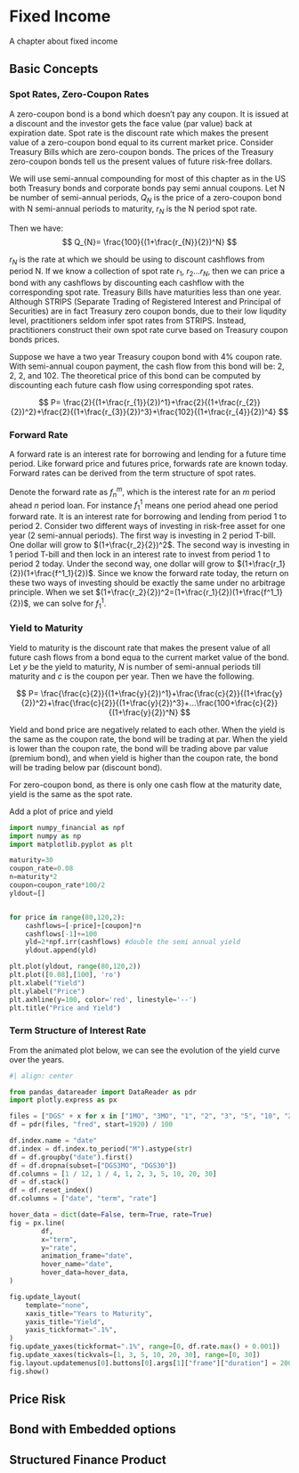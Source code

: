 # Fixed Income

A chapter about fixed income


## Basic Concepts



### Spot Rates, Zero-Coupon Rates

A zero-coupon bond is a bond which doesn't pay any coupon. It is issued at a discount and the investor gets the face value (par value) back at expiration date. Spot rate is the discount rate which makes the present value of a zero-coupon bond equal to its current market price. Consider Treasury Bills which are zero-coupon bonds. The prices of the Treasury zero-coupon bonds tell us the present values of future risk-free dollars. 

We will use semi-annual compounding for most of this chapter as in the US both Treasury bonds and corporate bonds pay semi annual coupons. Let N be number of semi-annual periods, $Q_{N}$ is the price of a zero-coupon bond with N semi-annual periods to maturity, $r_{N}$ is the N period spot rate.

Then we have: 
$$ Q_{N}= \frac{100}{(1+\frac{r_{N}}{2})^N}  $$ 

$r_{N}$ is the rate at which we should be using to discount cashflows from period N. If we know a collection of spot rate $r_{1}$, $r_{2}$...$r_{N}$, then we can price a bond with any cashflows by discounting each cashflow with the corresponding spot rate. Treasury Bills have maturities less than one year. Although STRIPS (Separate Trading of Registered Interest and Principal of Securities) are in fact Treasury zero coupon bonds, due to their low liqudity level, practitioners seldom infer spot rates from STRIPS. Instead, practitioners construct their own spot rate curve based on Treasury coupon bonds prices. 

Suppose we have a two year Treasury coupon bond with 4% coupon rate. With semi-annual coupon payment, the cash flow from this bond will be: 2, 2, 2, and 102. The theoretical price of this bond can be computed by discounting each future cash flow using corresponding spot rates.

$$ P= \frac{2}{(1+\frac{r_{1}}{2})^1}+\frac{2}{(1+\frac{r_{2}}{2})^2}+\frac{2}{(1+\frac{r_{3}}{2})^3}+\frac{102}{(1+\frac{r_{4}}{2})^4}  $$ 

### Forward Rate

A forward rate is an interest rate for borrowing and lending for a future time period. Like forward price and futures price, forwards rate are known today. Forward rates can be derived from the term structure of spot rates.

Denote the forward rate as $f^{m}_{n}$, which is the interest rate for an $m$ period ahead $n$ period loan. For instance $f^{1}_{1}$ means one period ahead one period forward rate. It is an interest rate for borrowing and lending from period 1 to period 2. Consider two different ways of investing in risk-free asset for one year (2 semi-annual periods). The first way is investing in 2 period T-bill. One dollar will grow to $(1+\frac{r_2}{2})^2$. The second way is investing in 1 period T-bill and then lock in an interest rate to invest from period 1 to period 2 today. Under the second way, one dollar will grow to  $(1+\frac{r_1}{2})(1+\frac{f^1_1}{2})$.  Since we know the forward rate today, the return on these two ways of investing should be exactly the same under no arbitrage principle. When we set $(1+\frac{r_2}{2})^2=(1+\frac{r_1}{2})(1+\frac{f^1_1}{2})$, we can solve for $f^1_1$. 




### Yield to Maturity

Yield to maturity is the discount rate that makes the present value of all future cash flows from a bond equa to the current market value of the bond. Let $y$ be the yield to maturity, $N$ is number of semi-annual periods till maturity and $c$ is the coupon per year. Then we have the following.  


$$ P= \frac{\frac{c}{2}}{(1+\frac{y}{2})^1}+\frac{\frac{c}{2}}{(1+\frac{y}{2})^2}+\frac{\frac{c}{2}}{(1+\frac{y}{2})^3}+...\frac{100+\frac{c}{2}}{(1+\frac{y}{2})^N}  $$ 

Yield and bond price are negatively related to each other. When the yield is the same as the coupon rate, the bond will be trading at par. When the yield is lower than the coupon rate, the bond will be trading above par value (premium bond), and when yield is higher than the coupon rate, the bond will be trading below par (discount bond).

For zero-coupon bond, as there is only one cash flow at the maturity date, yield is the same as the spot rate. 

Add a plot of price and yield

```python

import numpy_financial as npf
import numpy as np
import matplotlib.pyplot as plt

maturity=30
coupon_rate=0.08
n=maturity*2
coupon=coupon_rate*100/2
yldout=[]


for price in range(80,120,2):
    cashflows=[-price]+[coupon]*n
    cashflows[-1]+=100
    yld=2*npf.irr(cashflows) #double the semi annual yield
    yldout.append(yld)

plt.plot(yldout, range(80,120,2))
plt.plot([0.08],[100], 'ro')
plt.xlabel("Yield")
plt.ylabel("Price")
plt.axhline(y=100, color='red', linestyle='--')
plt.title("Price and Yield")
```


### Term Structure of Interest Rate

From the animated plot below, we can see the evolution of the yield curve over the years. 


```python
#| align: center

from pandas_datareader import DataReader as pdr
import plotly.express as px

files = ["DGS" + x for x in ["1MO", "3MO", "1", "2", "3", "5", "10", "20", "30"]]
df = pdr(files, "fred", start=1920) / 100

df.index.name = "date"
df.index = df.index.to_period("M").astype(str)
df = df.groupby("date").first()
df = df.dropna(subset=["DGS3MO", "DGS30"])
df.columns = [1 / 12, 1 / 4, 1, 2, 3, 5, 10, 20, 30]
df = df.stack()
df = df.reset_index()
df.columns = ["date", "term", "rate"]

hover_data = dict(date=False, term=True, rate=True)
fig = px.line(
        df,
        x="term",
        y="rate",
        animation_frame="date",
        hover_name="date",
        hover_data=hover_data,
)

fig.update_layout(
    template="none",
    xaxis_title="Years to Maturity",
    yaxis_title="Yield",
    yaxis_tickformat=".1%",
)
fig.update_yaxes(tickformat=".1%", range=[0, df.rate.max() + 0.001])
fig.update_xaxes(tickvals=[1, 3, 5, 10, 20, 30], range=[0, 30])
fig.layout.updatemenus[0].buttons[0].args[1]["frame"]["duration"] = 200
fig.show()  
```


## Price Risk

## Bond with Embedded options

## Structured Finance Product
